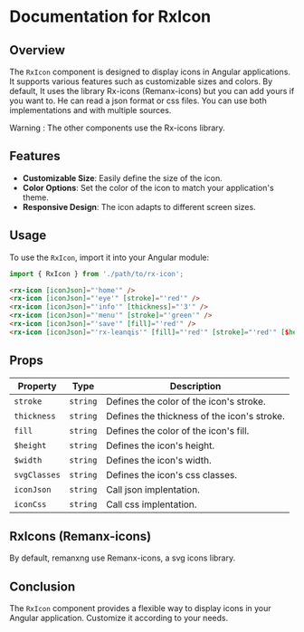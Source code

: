 
<Meta title='Misc/RxIcon' />

# Documentation for RxIcon

## Overview
The `RxIcon` component is designed to display icons in Angular applications. It supports various features such as customizable sizes and colors.
By default, It uses the library Rx-icons (Remanx-icons) but you can add yours if you want to. He can read a json format or css files.
You can use both implementations and with multiple sources.

Warning : The other components use the Rx-icons library.

## Features
- **Customizable Size**: Easily define the size of the icon.
- **Color Options**: Set the color of the icon to match your application's theme.
- **Responsive Design**: The icon adapts to different screen sizes.

## Usage
To use the `RxIcon`, import it into your Angular module:

```typescript
import { RxIcon } from './path/to/rx-icon';
```

```html
<rx-icon [iconJson]="'home'" />
<rx-icon [iconJson]="'eye'" [stroke]="'red'" />
<rx-icon [iconJson]="'info'" [thickness]="'3'" />
<rx-icon [iconJson]="'menu'" [stroke]="'green'" />
<rx-icon [iconJson]="'save'" [fill]="'red'" />
<rx-icon [iconJson]="'rx-leanqis'" [fill]="'red'" [stroke]="'red'" [$height]="'3rem'" [$width]="'3rem'" />
```

<Story name="Basic" of={RxIconStories.SimpleExemple} />

## Props
| Property         | Type             | Description                               |
|------------------|------------------|-------------------------------------------|
| `stroke`           | `string`         | Defines the color of the icon's stroke.            |
| `thickness`          | `string`         | Defines the thickness of the icon's stroke.           |
| `fill`          | `string`         | Defines the color of the icon's fill.           |
| `$height`          | `string`         | Defines the icon's height.           |
| `$width`          | `string`         | Defines the icon's width.           |
| `svgClasses`          | `string`         | Defines the icon's css classes.           |
| `iconJson`          | `string`         | Call json implentation.           |
| `iconCss`          | `string`         | Call css implentation.           |


## RxIcons (Remanx-icons)

By default, remanxng use Remanx-icons, a svg icons library.

<Story name="Basic" of={RxIconStories.AllIcons} />

## Conclusion
The `RxIcon` component provides a flexible way to display icons in your Angular application. Customize it according to your needs.

